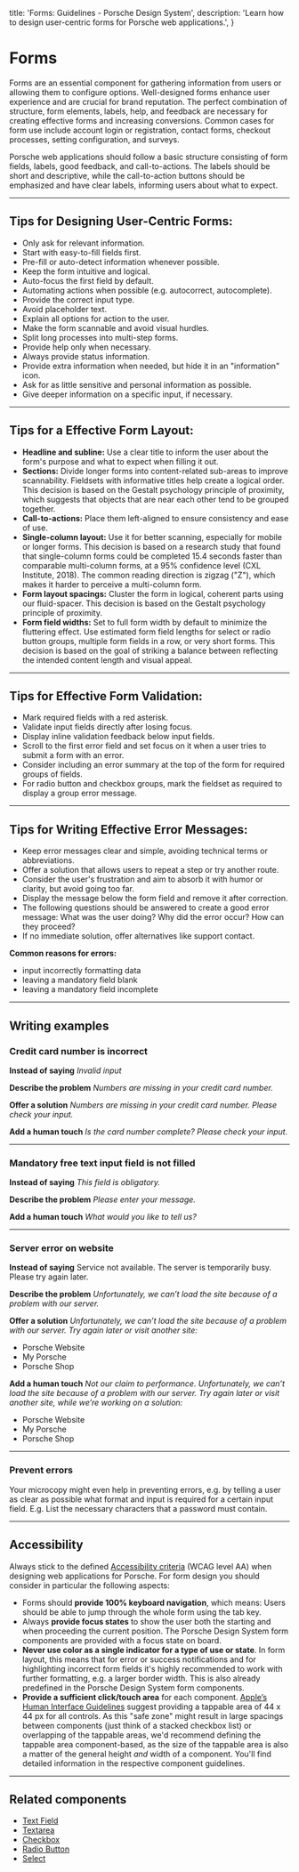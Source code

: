   title: 'Forms: Guidelines - Porsche Design System',
  description: 'Learn how to design user-centric forms for Porsche web applications.',
}

# Forms

Forms are an essential component for gathering information from users or allowing them to configure options.
Well-designed forms enhance user experience and are crucial for brand reputation. The perfect combination of structure,
form elements, labels, help, and feedback are necessary for creating effective forms and increasing conversions. Common
cases for form use include account login or registration, contact forms, checkout processes, setting configuration, and
surveys.

Porsche web applications should follow a basic structure consisting of form fields, labels, good feedback, and
call-to-actions. The labels should be short and descriptive, while the call-to-action buttons should be emphasized and
have clear labels, informing users about what to expect.

---

## Tips for Designing User-Centric Forms:

- Only ask for relevant information.
- Start with easy-to-fill fields first.
- Pre-fill or auto-detect information whenever possible.
- Keep the form intuitive and logical.
- Auto-focus the first field by default.
- Automating actions when possible (e.g. autocorrect, autocomplete).
- Provide the correct input type.
- Avoid placeholder text.
- Explain all options for action to the user.
- Make the form scannable and avoid visual hurdles.
- Split long processes into multi-step forms.
- Provide help only when necessary.
- Always provide status information.
- Provide extra information when needed, but hide it in an "information" icon.
- Ask for as little sensitive and personal information as possible.
- Give deeper information on a specific input, if necessary.

---

## Tips for a Effective Form Layout:

- **Headline and subline:** Use a clear title to inform the user about the form's purpose and what to expect when
filling it out.
- **Sections:** Divide longer forms into content-related sub-areas to improve scannability. Fieldsets with informative
titles help create a logical order. This decision is based on the Gestalt psychology principle of proximity, which
suggests that objects that are near each other tend to be grouped together.
- **Call-to-actions:** Place them left-aligned to ensure consistency and ease of use.
- **Single-column layout:** Use it for better scanning, especially for mobile or longer forms. This decision is based on
a research study that found that single-column forms could be completed 15.4 seconds faster than comparable
multi-column forms, at a 95% confidence level (CXL Institute, 2018). The common reading direction is zigzag ("Z"),
which makes it harder to perceive a multi-column form.
- **Form layout spacings:** Cluster the form in logical, coherent parts using our fluid-spacer. This decision is based
on the Gestalt psychology principle of proximity.
- **Form field widths:** Set to full form width by default to minimize the fluttering effect. Use estimated form field
lengths for select or radio button groups, multiple form fields in a row, or very short forms. This decision is based
on the goal of striking a balance between reflecting the intended content length and visual appeal.

---

## Tips for Effective Form Validation:

- Mark required fields with a red asterisk.
- Validate input fields directly after losing focus.
- Display inline validation feedback below input fields.
- Scroll to the first error field and set focus on it when a user tries to submit a form with an error.
- Consider including an error summary at the top of the form for required groups of fields.
- For radio button and checkbox groups, mark the fieldset as required to display a group error message.

---

## Tips for Writing Effective Error Messages:

- Keep error messages clear and simple, avoiding technical terms or abbreviations.
- Offer a solution that allows users to repeat a step or try another route.
- Consider the user's frustration and aim to absorb it with humor or clarity, but avoid going too far.
- Display the message below the form field and remove it after correction.
- The following questions should be answered to create a good error message: What was the user doing? Why did the error
occur? How can they proceed?
- If no immediate solution, offer alternatives like support contact.

**Common reasons for errors:**

- input incorrectly formatting data
- leaving a mandatory field blank
- leaving a mandatory field incomplete

---

## Writing examples

### Credit card number is incorrect

**Instead of saying**
_Invalid input_

**Describe the problem**
_Numbers are missing in your credit card number._

**Offer a solution**
_Numbers are missing in your credit card number. Please check your input._

**Add a human touch**
_Is the card number complete? Please check your input._

---

### Mandatory free text input field is not filled

**Instead of saying**
_This field is obligatory._

**Describe the problem**
_Please enter your message._

**Add a human touch**
_What would you like to tell us?_

---

### Server error on website

**Instead of saying**
Service not available. The server is temporarily busy. Please try again later.

**Describe the problem**
_Unfortunately, we can’t load the site because of a problem with our server._

**Offer a solution**
_Unfortunately, we can’t load the site because of a problem with our server. Try again later or visit another site:_

- Porsche Website
- My Porsche
- Porsche Shop

**Add a human touch**
_Not our claim to performance. Unfortunately, we can’t load the site because of a problem with our server. Try again
later or visit another site, while we’re working on a solution:_

- Porsche Website
- My Porsche
- Porsche Shop

---

### **Prevent errors**

Your microcopy might even help in preventing errors, e.g. by telling a user as clear as possible what format and input
is required for a certain input field. E.g. List the necessary characters that a password must contain.

---

## Accessibility

Always stick to the defined [Accessibility criteria](must-know/accessibility) (WCAG level AA) when designing web
applications for Porsche. For form design you should consider in particular the following aspects:

- Forms should **provide 100% keyboard navigation**, which means: Users should be able to jump through the whole form
using the tab key.
- Always **provide focus states** to show the user both the starting and when proceeding the current position. The
Porsche Design System form components are provided with a focus state on board.
- **Never use color as a single indicator for a type of use or state**. In form layout, this means that for error or
success notifications and for highlighting incorrect form fields it's highly recommended to work with further
formatting, e.g. a larger border width. This is also already predefined in the Porsche Design System form components.
- **Provide a sufficient click/touch area** for each component.
[Apple’s Human Interface Guidelines](https://developer.apple.com/design/human-interface-guidelines/ios/visual-design/adaptivity-and-layout)
suggest providing a tappable area of 44 x 44 px for all controls. As this "safe zone" might result in large spacings
between components (just think of a stacked checkbox list) or overlapping of the tappable areas, we'd recommend
defining the tappable area component-based, as the size of the tappable area is also a matter of the general height
_and_ width of a component. You'll find detailed information in the respective component guidelines.

---

## Related components

- [Text Field](components/text-field-wrapper)
- [Textarea](components/textarea)
- [Checkbox](components/checkbox)
- [Radio Button](components/radio-button-wrapper)
- [Select](components/select)
